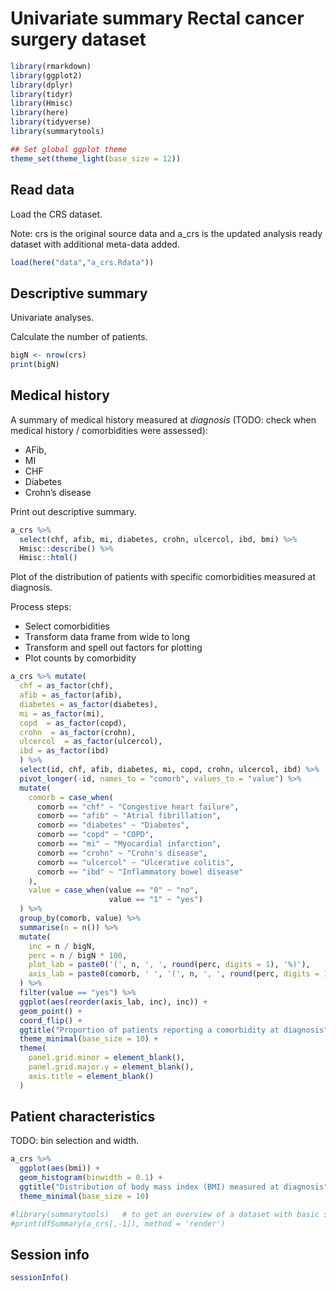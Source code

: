 # Univariate summary Rectal cancer surgery dataset 

```r
library(rmarkdown)
library(ggplot2)
library(dplyr)
library(tidyr)
library(Hmisc)
library(here)
library(tidyverse)
library(summarytools)

## Set global ggplot theme
theme_set(theme_light(base_size = 12))
```

## Read data

Load the CRS dataset.

Note: crs is the original source data and a_crs is the updated analysis ready dataset with additional meta-data added. 

```r
load(here("data","a_crs.Rdata"))
```


## Descriptive summary

Univariate analyses. 

Calculate the number of patients.

```r
bigN <- nrow(crs)
print(bigN)
```

## Medical history

A summary of medical history measured at *diagnosis* (TODO: check when medical history / comorbidities were assessed):

* AFib, 
* MI
* CHF
* Diabetes 
* Crohn's disease	

Print out descriptive summary. 

```r
a_crs %>% 
  select(chf, afib, mi, diabetes, crohn, ulcercol, ibd, bmi) %>%
  Hmisc::describe() %>%
  Hmisc::html()
```

Plot of the distribution of patients with specific comorbidities measured at diagnosis. 

Process steps:

* Select comorbidities
* Transform data frame from wide to long
* Transform and spell out factors for plotting
* Plot counts by comorbidity 


```r
a_crs %>% mutate(
  chf = as_factor(chf),
  afib = as_factor(afib),
  diabetes = as_factor(diabetes),
  mi = as_factor(mi),
  copd  = as_factor(copd),
  crohn  = as_factor(crohn),
  ulcercol  = as_factor(ulcercol),
  ibd = as_factor(ibd)
  ) %>%
  select(id, chf, afib, diabetes, mi, copd, crohn, ulcercol, ibd) %>%
  pivot_longer(-id, names_to = "comorb", values_to = "value") %>%
  mutate(
    comorb = case_when(
      comorb == "chf" ~ "Congestive heart failure",
      comorb == "afib" ~ "Atrial fibrillation",
      comorb == "diabetes" ~ "Diabetes",
      comorb == "copd" ~ "COPD",
      comorb == "mi" ~ "Myocardial infarction",
      comorb == "crohn" ~ "Crohn's disease",
      comorb == "ulcercol" ~ "Ulcerative colitis",
      comorb == "ibd" ~ "Inflammatory bowel disease"
    ),
    value = case_when(value == "0" ~ "no",
                      value == "1" ~ "yes")
  ) %>%
  group_by(comorb, value) %>%
  summarise(n = n()) %>%
  mutate(
    inc = n / bigN,
    perc = n / bigN * 100,
    plot_lab = paste0('(', n, ', ', round(perc, digits = 1), '%)'),
    axis_lab = paste0(comorb, ' ', '(', n, ', ', round(perc, digits = 1), '%)')
  ) %>%
  filter(value == "yes") %>%
  ggplot(aes(reorder(axis_lab, inc), inc)) +
  geom_point() +
  coord_flip() +
  ggtitle("Proportion of patients reporting a comorbidity at diagnosis") +
  theme_minimal(base_size = 10) +
  theme(
    panel.grid.minor = element_blank(),
    panel.grid.major.y = element_blank(),
    axis.title = element_blank()
  )
```

## Patient characteristics 

TODO: bin selection and width. 

```r
a_crs %>%
  ggplot(aes(bmi)) + 
  geom_histogram(binwidth = 0.1) + 
  ggtitle("Distribution of body mass index (BMI) measured at diagnosis") +
  theme_minimal(base_size = 10) 
```


```r
#library(summarytools)   # to get an overview of a dataset with basic summary
#print(dfSummary(a_crs[,-1]), method = 'render')
```



## Session info

```r
sessionInfo()
```

